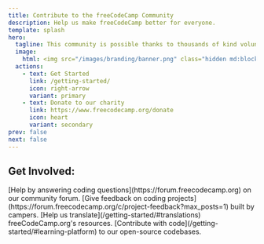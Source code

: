 ```yaml
---
title: Contribute to the freeCodeCamp Community
description: Help us make freeCodeCamp better for everyone.
template: splash
hero:
  tagline: This community is possible thanks to thousands of kind volunteers like you.
  image:
    html: <img src="/images/branding/banner.png" class="hidden md:block w-96 rounded-full overflow-clip" alt="Contribute to freeCodeCamp" />
  actions:
    - text: Get Started
      link: /getting-started/
      icon: right-arrow
      variant: primary
    - text: Donate to our charity
      link: https://www.freecodecamp.org/donate
      icon: heart
      variant: secondary
prev: false
next: false
---
```



## Get Involved:

<CardGrid>
  <Card title='Help Others' icon='pen'>
    [Help by answering coding questions](https://forum.freecodecamp.org) on our
    community forum.
  </Card>
  <Card title='Feedback' icon='magnifier'>
    [Give feedback on coding
    projects](https://forum.freecodecamp.org/c/project-feedback?max_posts=1)
    built by campers.
  </Card>
  <Card title='Translations' icon='translate'>
    [Help us translate](/getting-started/#translations) freeCodeCamp.org's
    resources.
  </Card>
  <Card title='Write Code' icon='seti:json'>
    [Contribute with code](/getting-started/#learning-platform) to our
    open-source codebases.
  </Card>
</CardGrid>
